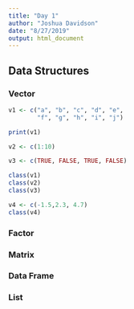 ```yaml
---
title: "Day 1"
author: "Joshua Davidson"
date: "8/27/2019"
output: html_document
---
```


## Data Structures

### Vector

```r
v1 <- c("a", "b", "c", "d", "e", 
        "f", "g", "h", "i", "j")
```

```r
print(v1)
```

```r
v2 <- c(1:10)
```

```r
v3 <- c(TRUE, FALSE, TRUE, FALSE)
```

```r
class(v1)
class(v2)
class(v3)
```

```r
v4 <- c(-1.5,2.3, 4.7)
class(v4)
```
  

### Factor



### Matrix

### Data Frame

### List
